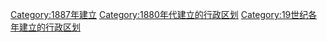 {{Cat topic in year| topic=建立的行政区划|year=1887}}
[[Category:1887年建立|Category:1887年建立]]
[[Category:1880年代建立的行政区划|Category:1880年代建立的行政区划]]
[[Category:19世纪各年建立的行政区划|Category:19世纪各年建立的行政区划]]